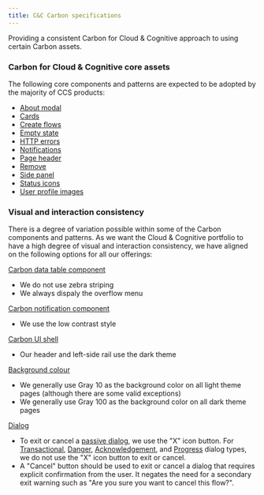 ```yaml
---
title: C&C Carbon specifications
---
```


<PageDescription>

Providing a consistent Carbon for Cloud &amp; Cognitive approach to using certain Carbon assets.

</PageDescription>

### Carbon for Cloud & Cognitive core assets

The following core components and patterns are expected to be adopted by the majority of CCS products: 

- [About modal](https://pages.github.ibm.com/cdai-design/pal/patterns/about-modal/usage)
- [Cards](https://pages.github.ibm.com/cdai-design/pal/components/card/overview)
- [Create flows](https://www.carbondesignsystem.com/community/patterns/create-flows/)
- [Empty state](https://pages.github.ibm.com/cdai-design/pal/patterns/empty-state/usage)
- [HTTP errors](https://pages.github.ibm.com/cdai-design/pal/patterns/http-errors/usage)
- [Notifications](https://pages.github.ibm.com/cdai-design/pal/patterns/notifications)
- [Page header](https://pages.github.ibm.com/cdai-design/pal/components/page-header/usage)
- [Remove](https://www.carbondesignsystem.com/community/patterns/remove-pattern/)
- [Side panel](https://pages.github.ibm.com/cdai-design/pal/components/side-panel/usage)
- [Status icons](https://pages.github.ibm.com/cdai-design/pal/patterns/status-icons)
- [User profile images](https://pages.github.ibm.com/cdai-design/pal/patterns/user-profile-images)


### Visual and interaction consistency

There is a degree of variation possible within some of the Carbon components and patterns. As we want 
the Cloud &amp; Cognitive portfolio to have a high degree of visual and interaction consistency, we have aligned 
on the following options for all our offerings:

[Carbon data table component](https://www.carbondesignsystem.com/components/data-table/usage/)
<ul style="margin-top: 0">
  <li>We do not use zebra striping</li>
  <li>We always dispaly the overflow menu</li>
</ul>

[Carbon notification component](https://www.carbondesignsystem.com/components/notification/style/)
<ul style="margin-top: 0">
  <li>We use the low contrast style</li>
</ul>

[Carbon UI shell](https://www.carbondesignsystem.com/components/UI-shell-header/usage)
<ul style="margin-top: 0">
  <li>Our header and left-side rail use the dark theme</li>
</ul>

[Background colour](https://www.carbondesignsystem.com/guidelines/color/usage/)
<ul style="margin-top: 0">
  <li>We generally use Gray 10 as the background color on all light theme pages (although there are some valid exceptions)</li>
  <li>We generally use Gray 100 as the background color on all dark theme pages</li>
</ul>

[Dialog](https://www.carbondesignsystem.com/patterns/dialog-pattern)
<ul style="margin-top: 0">
  <li>To exit or cancel a <a href="https://www.carbondesignsystem.com/components/modal/usage#passive-modal">passive dialog</a>, we use the "X" icon button. For <a href="https://www.carbondesignsystem.com/components/modal/usage#transactional-modal">Transactional</a>, <a href="https://www.carbondesignsystem.com/components/modal/usage#danger-modal">Danger</a>, <a href="https://www.carbondesignsystem.com/components/modal/usage#acknowledgment-modal">Acknowledgement</a>, and <a href="https://www.carbondesignsystem.com/components/modal/usage#progress-modal">Progress</a> dialog types, we do not use the "X" icon button to exit or cancel.</li>
  <li>A "Cancel" button should be used to exit or cancel a dialog that requires explicit confirmation from the user. It negates the need for a secondary exit warning such as "Are you sure you want to cancel this flow?".</li>
</ul>
